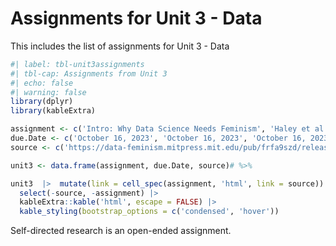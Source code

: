 # Assignments for Unit 3 - Data {#sec-assignment3}

::: {.callout-note appearance="simple"}
This includes the list of assignments for Unit 3 - Data
:::

```r
#| label: tbl-unit3assignments
#| tbl-cap: Assignments from Unit 3
#| echo: false
#| warning: false
library(dplyr)
library(kableExtra)

assignment <- c('Intro: Why Data Science Needs Feminism', 'Haley et al., Historical Redlining and Present Air Pollution in US Cities', 'Self-directed Research on Group Project')
due.Date <- c('October 16, 2023', 'October 16, 2023', 'October 16, 2023')
source <- c('https://data-feminism.mitpress.mit.edu/pub/frfa9szd/release/6', 'https://pubs.acs.org/doi/pdf/10.1021/acs.estlett.1c01012', 'https://www.google.com')

unit3 <- data.frame(assignment, due.Date, source)# %>% 

unit3  |>  mutate(link = cell_spec(assignment, 'html', link = source)) |>  
  select(-source, -assignment) |> 
  kableExtra::kable('html', escape = FALSE) |>  
  kable_styling(bootstrap_options = c('condensed', 'hover'))

```

Self-directed research is an open-ended assignment.  